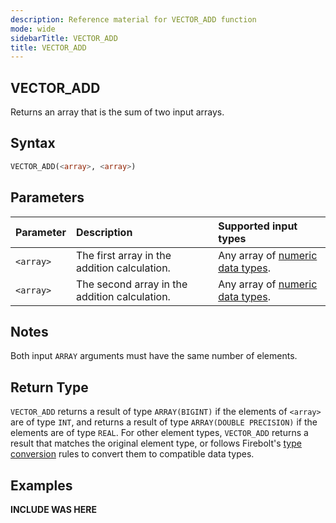 ```yaml
---
description: Reference material for VECTOR_ADD function
mode: wide
sidebarTitle: VECTOR_ADD
title: VECTOR_ADD
---
```


## VECTOR_ADD

Returns an array that is the sum of two input arrays.

## Syntax


```sql
VECTOR_ADD(<array>, <array>)
```

## Parameters


| Parameter | Description                                   | Supported input types                                           |
|:----------|:----------------------------------------------|:----------------------------------------------------------------|
| `<array>` | The first array in the addition calculation.  | Any array of [numeric data types](/data-types#numeric). |
| `<array>` | The second array in the addition calculation. | Any array of [numeric data types](/data-types#numeric). |

## Notes
Both input `ARRAY` arguments must have the same number of elements.

## Return Type
`VECTOR_ADD` returns a result of type `ARRAY(BIGINT)` if the elements of `<array>` are of type `INT`, and returns a result of type `ARRAY(DOUBLE PRECISION)` if the elements are of type `REAL`. For other element types, `VECTOR_ADD` returns a result that matches the original element type, or follows Firebolt's [type conversion](/data-types#type-conversion) rules to convert them to compatible data types.

## Examples


**INCLUDE WAS HERE**

